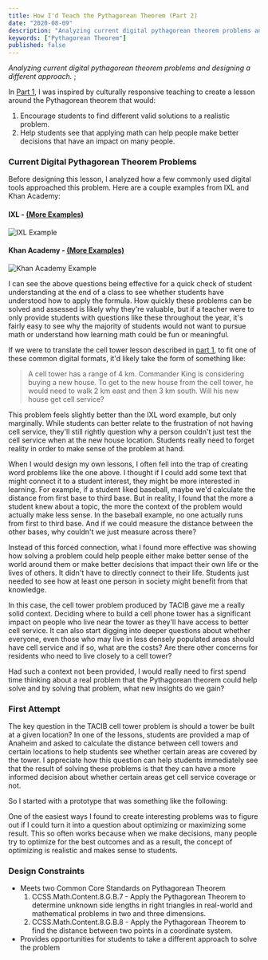 ```yaml
---
title: How I'd Teach the Pythagorean Theorem (Part 2)
date: "2020-08-09"
description: "Analyzing current digital pythagorean theorem problems and designing a different approach."
keywords: ["Pythagorean Theorem"]
published: false
---
```



<i>
  Analyzing current digital pythagorean theorem problems and designing a
  different approach.
</i>
;

In <a href="./cell-tower-1" target="_blank">Part 1</a>, I was inspired by culturally responsive teaching to create a lesson around the Pythagorean theorem that would:

1. Encourage students to find different valid solutions to a realistic problem.
1. Help students see that applying math can help people make better decisions that have an impact on many people.

### Current Digital Pythagorean Theorem Problems

Before designing this lesson, I analyzed how a few commonly used digital tools approached this problem. Here are a couple examples from IXL and Khan Academy:

#### IXL - [(More Examples)](https://www.ixl.com/math/grade-7/pythagorean-theorem-find-the-length-of-the-hypotenuse)

![IXL Example](./ixl_pythagorean_theorem.png)

#### Khan Academy - [(More Examples)](https://www.khanacademy.org/math/basic-geo/basic-geometry-pythagorean-theorem/geo-pythagorean-theorem/e/pythagorean_theorem_1)

![Khan Academy Example](./khan_academy_pythagorean_theorem.png)

I can see the above questions being effective for a quick check of student understanding at the end of a class to see whether students have understood how to apply the formula. How quickly these problems can be solved and assessed is likely why they're valuable, but if a teacher were to only provide students with questions like these throughout the year, it's fairly easy to see why the majority of students would not want to pursue math or understand how learning math could be fun or meaningful.

If we were to translate the cell tower lesson described in <a href="./cell-tower-1" target="_blank">part 1</a>, to fit one of these common digital formats, it'd likely take the form of something like:

> A cell tower has a range of 4 km. Commander King is considering buying a new house. To get to the new house from the cell tower, he would need to walk 2 km east and then 3 km south. Will his new house get cell service?

This problem feels slightly better than the IXL word example, but only marginally. While students can better relate to the frustration of not having cell service, they'll still rightly question why a person couldn't just test the cell service when at the new house location. Students really need to forget reality in order to make sense of the problem at hand.

When I would design my own lessons, I often fell into the trap of creating word problems like the one above. I thought if I could add some text that might connect it to a student interest, they might be more interested in learning. For example, if a student liked baseball, maybe we'd calculate the distance from first base to third base. But in reality, I found that the more a student knew about a topic, the more the context of the problem would actually make less sense. In the baseball example, no one actually runs from first to third base. And if we could measure the distance between the other bases, why couldn't we just measure across there?

Instead of this forced connection, what I found more effective was showing how solving a problem could help people either make better sense of the world around them or make better decisions that impact their own life or the lives of others. It didn't have to directly connect to their life. Students just needed to see how at least one person in society might benefit from that knowledge.

In this case, the cell tower problem produced by TACIB gave me a really solid context. Deciding where to build a cell phone tower has a significant impact on people who live near the tower as they'll have access to better cell service. It can also start digging into deeper questions about whether everyone, even those who may live in less densely populated areas should have cell service and if so, what are the costs? Are there other concerns for residents who need to live closely to a cell tower?

Had such a context not been provided, I would really need to first spend time thinking about a real problem that the Pythagorean theorem could help solve and by solving that problem, what new insights do we gain?

### First Attempt

The key question in the TACIB cell tower problem is should a tower be built at a given location? In one of the lessons, students are provided a map of Anaheim and asked to calculate the distance between cell towers and certain locations to help students see whether certain areas are covered by the tower. I appreciate how this question can help students immediately see that the result of solving these problems is that they can have a more informed decision about whether certain areas get cell service coverage or not.

So I started with a prototype that was something like the following:

One of the easiest ways I found to create interesting problems was to figure out if I could turn it into a question about optimizing or maximizing some result. This so often works because when we make decisions, many people try to optimize for the best outcomes and as a result, the concept of optimizing is realistic and makes sense to students.

<PrototypeOne />

### Design Constraints

- Meets two Common Core Standards on Pythagorean Theorem
  1. CCSS.Math.Content.8.G.B.7 - Apply the Pythagorean Theorem to determine unknown side lengths in right triangles in real-world and mathematical problems in two and three dimensions.
  1. CCSS.Math.Content.8.G.B.8 - Apply the Pythagorean Theorem to find the distance between two points in a coordinate system.
- Provides opportunities for students to take a different approach to solve the problem
